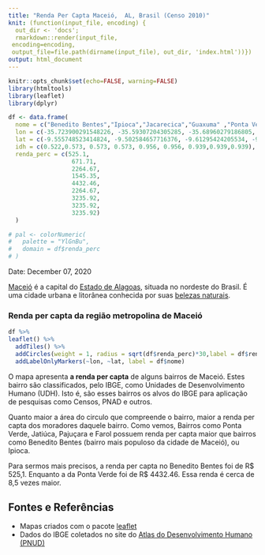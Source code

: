 ```yaml
---
title: "Renda Per Capta Maceió,  AL, Brasil (Censo 2010)"
knit: (function(input_file, encoding) {
  out_dir <- 'docs';
  rmarkdown::render(input_file,
 encoding=encoding,
 output_file=file.path(dirname(input_file), out_dir, 'index.html'))})
output: html_document
---
```


```r
knitr::opts_chunk$set(echo=FALSE, warning=FALSE)
library(htmltools)
library(leaflet)
library(dplyr)
```


```r
df <- data.frame(
  nome = c("Benedito Bentes","Ipioca","Jacarecica","Guaxuma" ,"Ponta Verde", "Jardim Petrópolis", "Pajuçara", "Jatiúca", "Farol"),
  lon = c(-35.723900291548226, -35.59307204305285, -35.68960279186805, -35.67140586999964,-35.7051299731961, -35.74206859036543,-35.714088117641325,-35.7051801985592, -35.73546887448224),
  lat = c(-9.555748523414824, -9.502584657716376, -9.61295424205534, -9.589704706283898, -9.66112857000408,-9.596781979703188,-9.667899793837643, -9.646746561720999, -9.643453501944709),
  idh = c(0.522,0.573, 0.573, 0.573, 0.956, 0.956, 0.939,0.939,0.939),
  renda_perc = c(525.1,
                  671.71,
                  2264.67,
                  1545.35,
                  4432.46,
                  2264.67,
                  3235.92,
                  3235.92,
                  3235.92)
  )

# pal <- colorNumeric(
#   palette = "YlGnBu",
#   domain = df$renda_perc
# )
```

Date: December 07, 2020

[Maceió](https://pt.wikipedia.org/wiki/Macei%C3%B3) é a capital do [Estado de Alagoas](https://pt.wikipedia.org/wiki/Alagoas), situada no nordeste do Brasil. É uma cidade urbana e litorânea conhecida por suas [belezas naturais](https://www.pinterest.com/pin/52213676899375133/). 

### Renda per capta da região metropolina de Maceió

```r
df %>% 
leaflet() %>% 
  addTiles() %>% 
  addCircles(weight = 1, radius = sqrt(df$renda_perc)*30,label = df$renda_perc) %>% 
  addLabelOnlyMarkers(~lon, ~lat, label = df$nome)

```


O mapa apresenta **a renda per capta** de alguns bairros de Maceió. Estes bairro são classificados, pelo IBGE, como Unidades de Desenvolvimento Humano (UDH). Isto é, são esses bairros os alvos do IBGE para aplicação de pesquisas como Censos, PNAD e outros. 

Quanto maior a área do circulo que compreende o bairro, maior a renda per capta dos moradores daquele bairro. Como vemos, Bairros como Ponta Verde, Jatiúca, Pajuçara e Farol possuem renda per capta maior que bairros como Benedito Bentes (bairro mais populoso da cidade de Maceió), ou Ipioca. 

Para sermos mais precisos, a renda per capta no Benedito Bentes foi de R\$ 525,1. Enquanto a da Ponta Verde foi de R\$ 4432.46. Essa renda é cerca de  8,5 vezes maior. 


## Fontes e Referências

- Mapas criados com o pacote [leaflet](https://rstudio.github.io/leaflet)
- Dados do IBGE coletados no site do [Atlas do Desenvolvimento Humano (PNUD)](http://www.atlasbrasil.org.br/)
